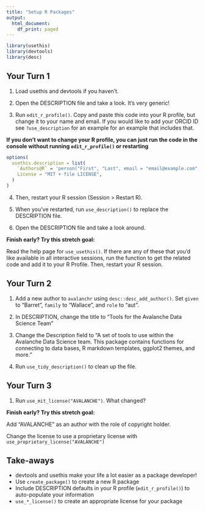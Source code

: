 ```yaml
---
title: "Setup R Packages"
output:
  html_document:
    df_print: paged
---
```


```r
library(usethis)
library(devtools)
library(desc)
```

## Your Turn 1

1. Load usethis and devtools if you haven't.

2. Open the DESCRIPTION file and take a look. It's very generic!

3. Run `edit_r_profile()`. Copy and paste this code into your R profile, but change it to your name and email. If you would like to add your ORCID ID see `?use_description` for an example for an example that includes that.

**If you don't want to change your R profile, you can just run the code in the console without running `edit_r_profile()` or restarting**

```r
options(
  usethis.description = list(
    `Authors@R` = 'person("First", "Last", email = "email@example.com", role = c("aut", "cre"))',
    License = "MIT + file LICENSE",
  )
)
```

4. Then, restart your R session (Session > Restart R). 

5. When you've restarted, run `use_description()` to replace the DESCRIPTION file.

6. Open the DESCRIPTION file and take a look around.

**Finish early? Try this stretch goal:**

Read the help page for `use_usethis()`. If there are any of these that you'd like available in all interactive sessions, run the function to get the related code and add it to your R Profile. Then, restart your R session.

## Your Turn 2

1. Add a new author to `avalanchr` using `desc::desc_add_author()`. Set `given` to "Barret", `family` to "Wallace", and `role` to "aut". 

2. In DESCRIPTION, change the title to "Tools for the Avalanche Data Science Team"

3. Change the Description field to "A set of tools to use within the Avalanche Data Science team. This package contains functions for connecting to data bases, R markdown templates, ggplot2 themes, and more."

4. Run `use_tidy_description()` to clean up the file. 

## Your Turn 3

1. Run `use_mit_license("AVALANCHE")`. What changed?

**Finish early? Try this stretch goal:**

Add "AVALANCHE" as an author with the role of copyright holder.

Change the license to use a proprietary license with `use_proprietary_license("AVALANCHE")`

## Take-aways

* devtools and usethis make your life a lot easier as a package developer!
* Use `create_package()` to create a new R package
* Include DESCRIPTION defaults in your R profile (`edit_r_profile()`) to auto-populate your information
* `use_*_license()` to create an appropriate license for your package
